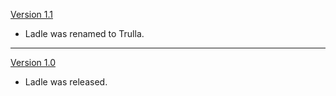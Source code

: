 {{Change History/Header}}
[[Version 1.1]]
* Ladle was renamed to Trulla.
----
[[Version 1.0]]
* Ladle was released.